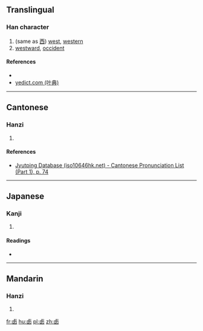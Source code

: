 ==Translingual==

===Han character===
{{Han char|rn=25|rad=卜|as=06|sn=8|four=|canj=卜田大大 (YWKK)}}

# (same as [[西]]) [[west]], [[western]]
# [[westward]], [[occident]]

====References====
* {{Han ref|kx=0158.110|dkj=02796|hdz=10094.100|uh=5365|ud=21349}}
*[http://yedict.com/htm/53/5365.htm yedict.com (叶典)]

----

==Cantonese==

===Hanzi===
{{yue-hanzi|jyut=[[sai1]]|y=sai1}}

# {{defn|lang=yue|sort=卜06}}

====References====
* [http://www.iso10646hk.net/jp/document/download.jsp Jyutping Database (iso10646hk.net) - Cantonese Pronunciation List (Part 1), p. 74]

----

==Japanese==

===Kanji===
{{ja-kanji|grade=|rs=卜06}}

# {{defn|lang=ja|sort=卜06}}

====Readings====
* {{ja-readings|on=[[せい]] (sei)|kun=}}

----

==Mandarin==

===Hanzi===
{{cmn-hanzi|pin=[[xī]] ([[xi1]])|wg=hsi<sup>1</sup>}}

# {{defn|lang=cmn|sort=卜06}}

[[fr:卥]]
[[hu:卥]]
[[pl:卥]]
[[zh:卥]]